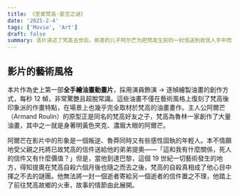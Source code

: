 ```yaml
---
title: 《至爱梵高·星空之谜》
date: '2025-2-4'
tags: ['Movie', 'Art']
draft: false
summary: 该片讲述了梵高去世后，邮差的儿子阿尔芒为把梵高生前的一封信送到收信人手中而踏上了寻找画家生活轨迹的旅程，最终揭开梵高死亡之谜的故事。
---
```


## 影片的藝術風格

本片作為史上第一部**全手繪油畫動畫片**，採用演員飾演 → 逐幀繪製油畫的創作方式，每秒 12 幀，非常驚艷且超脫常識。這些油畫不僅在藝術風格上復刻了梵高後印象派的作畫特點，在場景上也幾乎完全取材於梵高的油畫畫作。主人公阿爾芒（Armand Roulin）的原型正是同名的梵高好友之子，梵高為魯林一家創作了大量油畫，其中之一就是身著明黃色夾克、濃眉大眼的阿爾芒。

阿爾芒在影片中的形象是一個叛逆、魯莽同時又有些感性固執的年輕人。本不情願地受父親之托將已故梵高的信件送給他的弟弟提奧——「這和我有什麼關係，死人的信件又有什麼價值？」但是，當他到達巴黎，這個 19 世紀一切藝術發生的地方，得知提奧在梵高自殺六個月後也隨之而去之後，梵高的自殺真相成了他心目中揮之不去的謎團。他無法將一封一個逝者寄給另一個逝者的信件置之不理，他踏上了前往梵高故鄉的火車，故事的情節由此展開。





